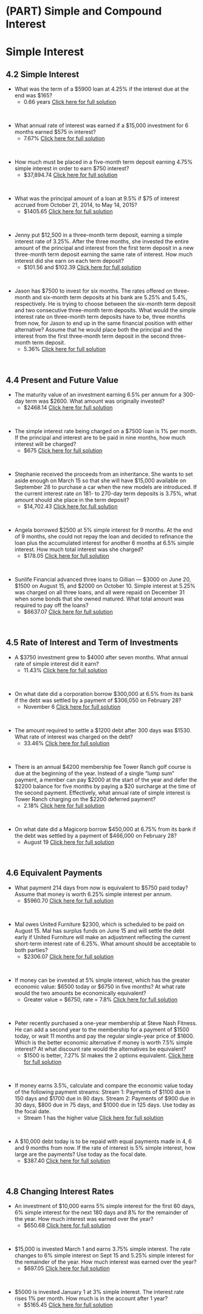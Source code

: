 #  (PART) Simple and Compound Interest {-}


#  Simple Interest


##  4.2 Simple Interest {-}

*  What was the term of a \$5900 loan at 4.25% if the interest due at the end was \$165?
    *  0.66 years     [Click here for full solution](https://youtu.be/PE8ygb7xxoQ)
<p>&nbsp;</p>


*  What annual rate of interest was earned if a \$15,000 investment for 6 months earned \$575 in interest?
    *  7.67%     [Click here for full solution](https://youtu.be/ShjFxjSYgUI)
<p>&nbsp;</p>


*  How much must be placed in a five-month term deposit earning 4.75% simple interest in order to earn $750 interest?
    *  $37,894.74     [Click here for full solution](https://youtu.be/QbwhQcK51iI)
<p>&nbsp;</p>

*  What was the principal amount of a loan at 9.5% if $75 of interest accrued from October 21, 2014, to May 14, 2015?
    *  \$1405.65     [Click here for full solution](https://youtu.be/kkvFe7J_sXA)
<p>&nbsp;</p>


*  Jenny put $12,500 in a three-month term deposit, earning a simple interest rate of 3.25%. After the three months, she invested the entire amount of the principal
and interest from the first term deposit in a new three-month term deposit earning the same rate of interest. How much interest did she earn on each term deposit?
    *  \$101.56 and \$102.39     [Click here for full solution](https://youtu.be/mgO9UMlPwUQ)
<p>&nbsp;</p>


*  Jason has \$7500 to invest for six months. The rates offered on three-month and six-month term deposits at his bank are 5.25% and 5.4%, respectively. He is trying to choose between the six-month term deposit and two consecutive three-month term deposits. What would the simple interest rate on three-month term deposits have to be, three months from now, for Jason to end up in the same financial position with either alternative? Assume that he would place both the principal and the interest from the first three-month term deposit in the second three-month term deposit.
    *  5.36%     [Click here for full solution](https://youtu.be/rBnSXMghAKs)
<p>&nbsp;</p>



##  4.4  Present and Future Value {-}

*  The maturity value of an investment earning 6.5% per annum for a 300-day term was $2600. What amount was originally invested?
    *  $2468.14     [Click here for full solution](https://youtu.be/3D4oxfdE_bM)
<p>&nbsp;</p>

*  The simple interest rate being charged on a $7500 loan is 1% per month. If the principal and interest are to be paid in nine months, how much interest will be charged?
    *    $675  [Click here for full solution](https://youtu.be/-he3K9S4F7U)
<p>&nbsp;</p>



*  Stephanie received the proceeds from an inheritance. She wants to set aside enough on March 15 so that she will have \$15,000 available on September 28 to purchase a car when the new models are introduced. If the current interest rate on 181- to 270-day term deposits is 3.75%, what amount should she place in the term deposit?
    *  \$14,702.43     [Click here for full solution](https://youtu.be/w9Wxch0sMLg)
<p>&nbsp;</p>




*  Angela borrowed $2500 at 5% simple interest for 9 months. At the end of 9 months, she could not repay the loan and decided to refinance the loan plus the accumulated interest for another 6 months at 6.5% simple interest. How much total interest was she charged?
    *  \$178.05     [Click here for full solution](https://youtu.be/tgDFuldZ2Uw)
<p>&nbsp;</p>


*  Sunlife Financial advanced three loans to Gillian — \$3000 on June 20, \$1500 on August 15, and \$2000 on October 10. Simple interest at 5.25% was charged on all three loans, and all were repaid on December 31 when some bonds that she owned matured. What total amount was required to pay off the loans?
    *  \$6637.07     [Click here for full solution](https://youtu.be/Yc4nka05sB4)
<p>&nbsp;</p>




##  4.5 Rate of Interest and Term of Investments {-}


*  A \$3750 investment grew to \$4000 after seven months. What annual rate of simple interest did it earn?
    *  11.43%     [Click here for full solution](https://youtu.be/UYdjLeGwNC0)
<p>&nbsp;</p>


*  On what date did a corporation borrow \$300,000 at 6.5% from its bank if the debt was settled by a payment of \$306,050 on February 28?
    *  November 6     [Click here for full solution](https://youtu.be/RXIKUbgm7G4)
<p>&nbsp;</p>


*  The amount required to settle a \$1200 debt after 300 days was \$1530. What rate of interest was charged on the debt?
    *  33.46%     [Click here for full solution](https://youtu.be/4FkeLyT3It8)
<p>&nbsp;</p>


*  There is an annual \$4200 membership fee Tower Ranch golf course is due at the beginning of the year. Instead of a single “lump sum” payment, a member can pay \$2000 at the start of the year and defer the \$2200 balance for five months by paying a \$20 surcharge at the time of the second payment. Effectively, what annual rate of simple interest is Tower Ranch charging on the \$2200 deferred payment?
    *  2.18%     [Click here for full solution](https://youtu.be/ajkz8z9Nzn8)
<p>&nbsp;</p>


*  On what date did a Magicorp borrow \$450,000 at 6.75% from its bank if the debt was settled by a payment of \$466,000 on February 28?
    *  August 19     [Click here for full solution](https://youtu.be/HOATgYMEb54)
<p>&nbsp;</p>


##  4.6  Equivalent Payments {-}

*  What payment 214 days from now is equivalent to \$5750 paid today? Assume that money is worth 6.25% simple interest per annum.
    *  \$5960.70     [Click here for full solution]()
<p>&nbsp;</p>


*  Mal owes United Furniture \$2300, which is scheduled to be paid on August 15. Mal has surplus funds on June 15 and will settle the debt early if United Furniture will make an adjustment reflecting the current short-term interest rate of 6.25%. What amount should be acceptable to both parties?
    *  \$2306.07     [Click here for full solution]()
<p>&nbsp;</p>


*  If money can be invested at 5% simple interest, which has the greater economic value: \$6500 today or \$6750 in five months? At what rate would the two amounts be economically equivalent?
    *  Greater value = $6750, rate = 7.8%     [Click here for full solution]()
<p>&nbsp;</p>


*  Peter recently purchased a one-year membership at Steve Nash Fitness. He can add a second year to the membership for a payment of \$1500 today, or wait 11 months and pay the regular single-year price of \$1600. Which is the better economic alternative if money is worth 7.5% simple interest? At what discount rate would the alternatives be equivalent?
    *  \$1500 is better, 7.27\% SI makes the 2 options equivalent.     [Click here for full solution]()
<p>&nbsp;</p>


*  If money earns 3.5%, calculate and compare the economic value today of the following payment streams: Stream 1: Payments of \$1100 due in 150 days and \$1700 due in 80 days.
Stream 2: Payments of \$900 due in 30 days, \$800 due in 75 days, and \$1000 due in 125 days.  Use today as the focal date.
    *  Stream 1 has the higher value     [Click here for full solution]()
<p>&nbsp;</p>


*  A \$10,000 debt today is to be repaid with equal payments made in 4, 6 and 9 months from now.  If the rate of interest is 5% simple interest, how large are the payments? Use today as the focal date.
    * \$387.40     [Click here for full solution]()
<p>&nbsp;</p>


##  4.8  Changing Interest Rates {-}

*  An investment of \$10,000 earns 5% simple interest for the first 60 days, 6% simple interest for the next 180 days and 8% for the remainder of the year.  How much interest was earned over the year?
    *  \$650.68     [Click here for full solution]()
<p>&nbsp;</p>


*  \$15,000 is invested March 1 and earns 3.75% simple interest.  The rate changes to 6% simple interest on Sept 15 and 5.25% simple interest for the remainder of the year.  How much interest was earned over the year?
    *  \$697.05     [Click here for full solution]()
<p>&nbsp;</p>


*  \$5000 is invested January 1 at 3% simple interest.  The interest rate rises 1% per month.  How much is in the account after 1 year?
    *  \$5165.45     [Click here for full solution]()
<p>&nbsp;</p>



